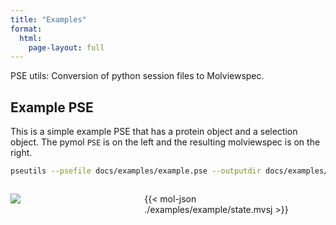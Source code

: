 ```yaml
---
title: "Examples"
format:
  html:
    page-layout: full
---
```


PSE utils: Conversion of python session files to Molviewspec.


## Example PSE

This is a simple example PSE that has a protein object and a selection object. The pymol `PSE` is on the left and the resulting molviewspec is on the right.

```sh
pseutils --psefile docs/examples/example.pse --outputdir docs/examples/example
```

:::: {.columns .column-page}

::: {.column width="40%"}
![](./examples/images/example_pse.png)
:::

::: {.column width="60%"}
{{< mol-json ./examples/example/state.mvsj >}}
:::

::::
